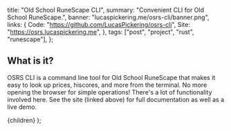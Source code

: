 
  title: "Old School RuneScape CLI",
  summary: "Convenient CLI for Old School RuneScape.",
  banner: "lucaspickering.me/osrs-cli/banner.png",
  links: {
    Code: "https://github.com/LucasPickering/osrs-cli",
    Site: "https://osrs.lucaspickering.me",
  },
  tags: ["post", "project", "rust", "runescape"],
};

## What is it?

OSRS CLI is a command line tool for Old School RuneScape that makes it easy to look up prices, hiscores, and more from the terminal. No more opening the browser for simple operations! There's a lot of functionality involved here. See the site (linked above) for full documentation as well as a live demo.

  <PostView metadata={metadata}>{children}</PostView>
);
